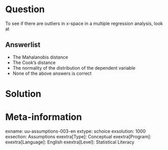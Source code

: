 Question
========
To see if there are outliers in x-space in a multiple regression analysis, look at

Answerlist
----------
* The Mahalanobis distance
* The Cook's distance
* The normality of the distribution of the dependent variable
* None of the above answers is correct


Solution
========

Meta-information
================
exname: uu-assumptions-003-en
extype: schoice
exsolution: 1000
exsection: Assumptions
exextra[Type]: Conceptual
exextra[Program]: 
exextra[Language]: English
exextra[Level]: Statistical Literacy

